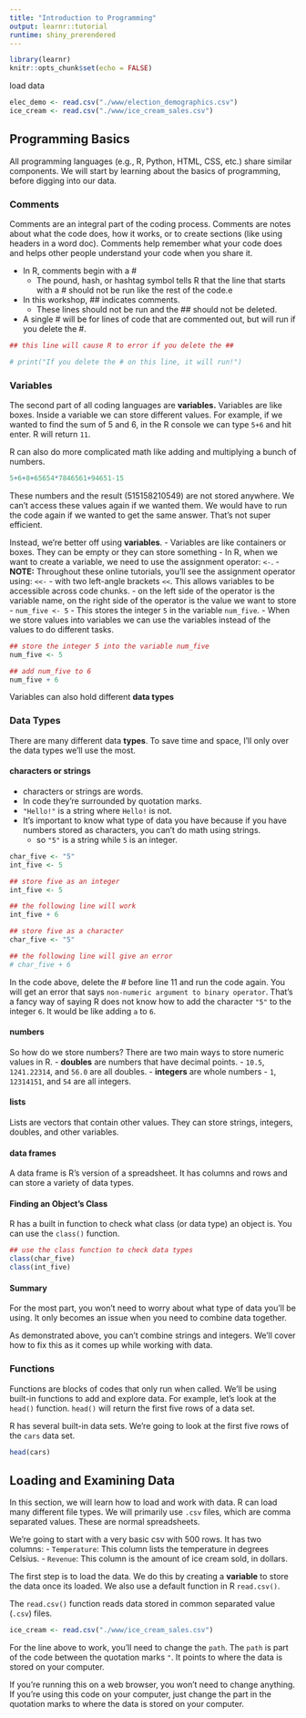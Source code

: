 ```yaml
---
title: "Introduction to Programming"
output: learnr::tutorial
runtime: shiny_prerendered
---
```


```r
library(learnr)
knitr::opts_chunk$set(echo = FALSE)

```

load data

```r
elec_demo <- read.csv("./www/election_demographics.csv")
ice_cream <- read.csv("./www/ice_cream_sales.csv")

```

## Programming Basics

All programming languages (e.g., R, Python, HTML, CSS, etc.) share similar components. We will start by learning about the basics of programming, before digging into our data.

### Comments

Comments are an integral part of the coding process. Comments are notes about what the code does, how it works, or to create sections (like using headers in a word doc). Comments help remember what your code does and helps other people understand your code when you share it.

-   In R, comments begin with a \#
    -   The pound, hash, or hashtag symbol tells R that the line that starts with a \# should not be run like the rest of the code.e
-   In this workshop, \## indicates comments.
    -   These lines should not be run and the \## should not be deleted.
-   A single \# will be for lines of code that are commented out, but will run if you delete the #.

```r

## this line will cause R to error if you delete the ##

# print("If you delete the # on this line, it will run!")


```

### Variables

The second part of all coding languages are **variables.** Variables are like boxes. Inside a variable we can store different values. For example, if we wanted to find the sum of 5 and 6, in the R console we can type `5+6` and hit enter. R will return `11`.

R can also do more complicated math like adding and multiplying a bunch of numbers.


```r

5+6+8+65654*7846561+94651-15

```


These numbers and the result (515158210549) are not stored anywhere. We can't access these values again if we wanted them. We would have to run the code again if we wanted to get the same answer. That's not super efficient.

Instead, we're better off using **variables**.
- Variables are like containers or boxes. They can be empty or they can store something
  - In R, when we want to create a variable, we need to use the assignment operator: `<-`. 
  - **NOTE:** Throughout these online tutorials, you'll see the assignment operator using: `<<-`
    - with two left-angle brackets `<<`. This allows variables to be accessible across code chunks.
  - on the left side of the operator is the variable name, on the right side of the operator is the value we want to store
    - `num_five <- 5`
    - This stores the integer `5` in the variable `num_five`.
- When we store values into variables we can use the variables instead of the values to do different tasks.

```r
## store the integer 5 into the variable num_five
num_five <- 5

## add num_five to 6
num_five + 6
```

Variables can also hold different **data types**

### Data Types

There are many different data **types**. To save time and space, I'll only over the data types we'll use the most.

#### characters or strings
- characters or strings are words.
- In code they're surrounded by quotation marks.
- `"Hello!"` is a string where `Hello!` is not.
- It's important to know what type of data you have because if you have numbers stored as characters, you can't do math using strings. 
  - so `"5"` is a string while `5` is an integer.

```r
char_five <- "5"
int_five <- 5
```

  
```r

## store five as an integer
int_five <- 5

## the following line will work
int_five + 6

## store five as a character
char_five <- "5"

## the following line will give an error
# char_five + 6
```

In the code above, delete the \# before line 11 and run the code again. You will get an error that says `non-numeric argument to binary operator`. That's a fancy way of saying R does not know how to add the character `"5"` to the integer `6`. It would be like adding `a` to `6`.

#### numbers

So how do we store numbers? There are two main ways to store numeric values in R. 
- **doubles** are numbers that have decimal points.
  - `10.5`, `1241.22314`, and `56.0` are all doubles.
- **integers** are whole numbers
  - `1`, `12314151`, and `54` are all integers.

#### lists

Lists are vectors that contain other values. They can store strings, integers, doubles, and other variables. 

#### data frames

A data frame is R's version of a spreadsheet. It has columns and rows and can store a variety of data types.

#### Finding an Object's Class

R has a built in function to check what class (or data type) an object is. You can use the `class()` function.


```r

## use the class function to check data types
class(char_five)
class(int_five)

```

#### Summary

For the most part, you won't need to worry about what type of data you'll be using. It only becomes an issue when you need to combine data together. 

As demonstrated above, you can't combine strings and integers. We'll cover how to fix this as it comes up while working with data.

### Functions

Functions are blocks of codes that only run when called. We'll be using built-in functions to add and explore data. For example, let's look at the `head()` function. `head()` will return the first five rows of a data set. 

R has several built-in data sets. We're going to look at the first five rows of the `cars` data set.

```r
head(cars)
```

## Loading and Examining Data

In this section, we will learn how to load and work with data. R can load many different file types. We will primarily use `.csv` files, which are comma separated values. These are normal spreadsheets. 

We're going to start with a very basic csv with 500 rows. It has two columns:
- `Temperature`: This column lists the temperature in degrees Celsius.
- `Revenue`: This column is the amount of ice cream sold, in dollars.

The first step is to load the data. We do this by creating a **variable** to store the data once its loaded. We also use a default function in R `read.csv()`.

The `read.csv()` function reads data stored in common separated value (`.csv`) files.

```r
ice_cream <- read.csv("./www/ice_cream_sales.csv")
```

For the line above to work, you'll need to change the `path`. The `path` is part of the code between the quotation marks `"`. It points to where the data is stored on your computer. 

If you're running this on a web browser, you won't need to change anything. If you're using this code on your computer, just change the part in the quotation marks to where the data is stored on your computer. 














